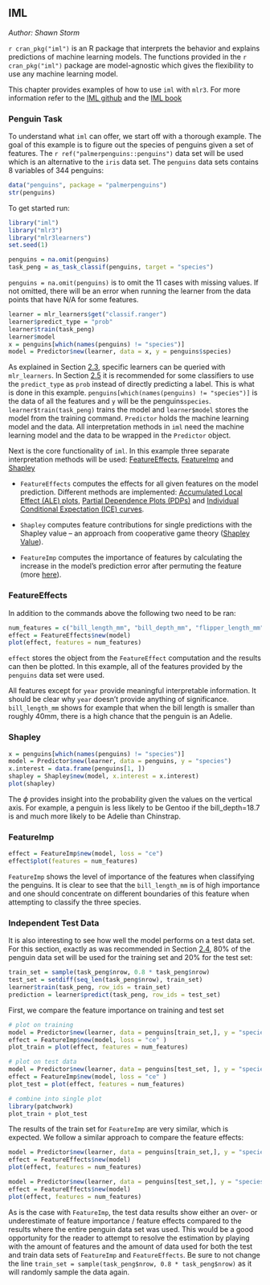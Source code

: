 ## IML {#iml}

*Author: Shawn Storm*

`r cran_pkg("iml")` is an R package that interprets the behavior and explains predictions of machine learning models. The functions provided in the `r cran_pkg("iml")` package are model-agnostic which gives the flexibility to use any machine learning model.

This chapter provides examples of how to use `iml` with `mlr3`. For more information refer to the  [IML github](https://github.com/christophM/iml) and the [IML book](https://christophm.github.io/interpretable-ml-book/)

### Penguin Task

To understand what `iml` can offer, we start off with a thorough example. The goal of this example is to figure out the species of penguins given a set of features. The `r ref("palmerpenguins::penguins")` data set will be used which is an alternative to the `iris` data set.
The `penguins` data sets contains 8 variables of 344 penguins:

```r
data("penguins", package = "palmerpenguins")
str(penguins)
```



To get started run:

```r
library("iml")
library("mlr3")
library("mlr3learners")
set.seed(1)
```


```r
penguins = na.omit(penguins)
task_peng = as_task_classif(penguins, target = "species")
```



`penguins = na.omit(penguins)` is to omit the 11 cases with missing values.
If not omitted, there will be an error when running the learner from the data points that have N/A for some features.


```r
learner = mlr_learners$get("classif.ranger")
learner$predict_type = "prob"
learner$train(task_peng)
learner$model
x = penguins[which(names(penguins) != "species")]
model = Predictor$new(learner, data = x, y = penguins$species)
```

As explained in Section [2.3](https://mlr3book.mlr-org.com/learners.html), specific learners can be queried with `mlr_learners`.
In Section [2.5](https://mlr3book.mlr-org.com/train-predict.html) it is recommended for some classifiers to use the `predict_type` as `prob` instead of directly predicting a label.
This is what is done in this example.
`penguins[which(names(penguins) != "species")]` is the data of all the features and `y` will be the penguins`species`.
`learner$train(task_peng)` trains the model and `learner$model` stores the model from the training command.
`Predictor` holds the machine learning model and the data.
All interpretation methods in `iml` need the machine learning model and the data to be wrapped in the `Predictor` object.

Next is the core functionality of `iml`. In this example three separate interpretation methods will be used: [FeatureEffects](https://github.com/christophM/iml/blob/master/R/FeatureEffects.R), [FeatureImp](https://github.com/christophM/iml/blob/master/R/FeatureImp.R) and [Shapley](https://github.com/christophM/iml/blob/master/R/Shapley.R)


* `FeatureEffects` computes the effects for all given features on the model prediction. Different methods are implemented: [Accumulated Local Effect (ALE) plots](https://christophm.github.io/interpretable-ml-book/ale.html), [Partial Dependence Plots (PDPs)](https://christophm.github.io/interpretable-ml-book/pdp.html) and [Individual Conditional Expectation (ICE) curves](https://christophm.github.io/interpretable-ml-book/ice.html).

* `Shapley` computes feature contributions for single predictions with the Shapley value -- an approach from cooperative game theory ([Shapley Value](https://christophm.github.io/interpretable-ml-book/shapley.html)).

* `FeatureImp` computes the importance of features by calculating the increase in the model's prediction error after permuting the feature (more [here](https://christophm.github.io/interpretable-ml-book/feature-importance.html#feature-importance)).


### FeatureEffects

In addition to the commands above the following two need to be ran:

```r
num_features = c("bill_length_mm", "bill_depth_mm", "flipper_length_mm", "body_mass_g", "year")
effect = FeatureEffects$new(model)
plot(effect, features = num_features)
```

`effect` stores the object from the `FeatureEffect` computation and the results can then be plotted. In this example, all of the features provided by the `penguins` data set were used.


All features except for `year` provide meaningful interpretable information. It should be clear why `year` doesn't provide anything of significance. `bill_length_mm` shows for example that when the bill length is smaller than roughly 40mm, there is a high chance that the penguin is an Adelie.

### Shapley

```r
x = penguins[which(names(penguins) != "species")]
model = Predictor$new(learner, data = penguins, y = "species")
x.interest = data.frame(penguins[1, ])
shapley = Shapley$new(model, x.interest = x.interest)
plot(shapley)
```

The $\phi$ provides insight into the probability given the values on the vertical axis. For example, a penguin is less likely to be Gentoo if the bill\_depth=18.7 is and much more likely to be Adelie than Chinstrap.


### FeatureImp

```r
effect = FeatureImp$new(model, loss = "ce")
effect$plot(features = num_features)
```


`FeatureImp` shows the level of importance of the features when classifying the penguins. It is clear to see that the `bill_length_mm` is of high importance and one should concentrate on different boundaries of this feature when attempting to classify the three species.



### Independent Test Data

It is also interesting to see how well the model performs on a test data set. For this section, exactly as was recommended in Section [2.4](https://mlr3book.mlr-org.com/train-predict.html), 80% of the penguin data set will be used for the training set and 20% for the test set:

```r
train_set = sample(task_peng$nrow, 0.8 * task_peng$nrow)
test_set = setdiff(seq_len(task_peng$nrow), train_set)
learner$train(task_peng, row_ids = train_set)
prediction = learner$predict(task_peng, row_ids = test_set)
```

First, we compare the feature importance on training and test set

```r
# plot on training
model = Predictor$new(learner, data = penguins[train_set,], y = "species")
effect = FeatureImp$new(model, loss = "ce" )
plot_train = plot(effect, features = num_features)

# plot on test data
model = Predictor$new(learner, data = penguins[test_set, ], y = "species")
effect = FeatureImp$new(model, loss = "ce" )
plot_test = plot(effect, features = num_features)

# combine into single plot
library(patchwork)
plot_train + plot_test
```

The results of the train set for `FeatureImp` are very similar, which is expected.
We follow a similar approach to compare the feature effects:

```r
model = Predictor$new(learner, data = penguins[train_set,], y = "species")
effect = FeatureEffects$new(model)
plot(effect, features = num_features)
```


```r
model = Predictor$new(learner, data = penguins[test_set,], y = "species")
effect = FeatureEffects$new(model)
plot(effect, features = num_features)
```

As is the case with `FeatureImp`, the test data results show either an over- or underestimate of feature importance / feature effects compared to the results where the entire penguin data set was used.
This would be a good opportunity for the reader to attempt to resolve the estimation by playing with the amount of features and the amount of data used for both the test and train data sets of `FeatureImp` and `FeatureEffects`.
Be sure to not change the line `train_set = sample(task_peng$nrow, 0.8 * task_peng$nrow)` as it will randomly sample the data again.
